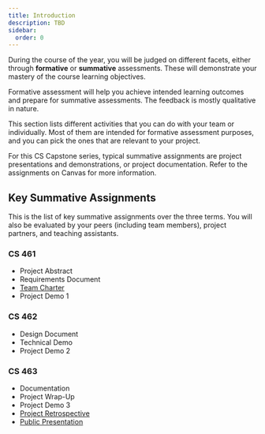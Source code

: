 ```yaml
---
title: Introduction
description: TBD
sidebar:
  order: 0
---
```


During the course of the year, you will be judged on different facets, either through **formative** or **summative** assessments. These will demonstrate your mastery of the course learning objectives.

Formative assessment will help you achieve intended learning outcomes and prepare for summative assessments. The feedback is mostly qualitative in nature. 

This section lists different activities that you can do with your team or individually. Most of them are intended for formative assessment purposes, and you can pick the ones that are relevant to your project.

For this CS Capstone series, typical summative assignments are project presentations and demonstrations, or project documentation. Refer to the assignments on Canvas for more information.

## Key Summative Assignments

This is the list of key summative assignments over the three terms. You will also be evaluated by your peers (including team members), project partners, and teaching assistants.

### CS 461

- Project Abstract
- Requirements Document
- [Team Charter](../teamwork/#team-charter-or-working-agreement)
- Project Demo 1

### CS 462

- Design Document
- Technical Demo
- Project Demo 2

### CS 463

- Documentation
- Project Wrap-Up
- Project Demo 3
- [Project Retrospective](../reflection/#project-retrospective)
- [Public Presentation]()